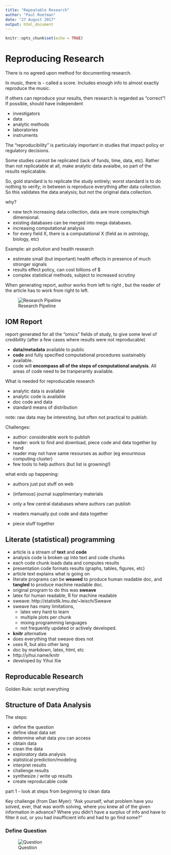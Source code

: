 ```yaml
---
title: "Repeatable Research"
author: "Paul Roetman"
date: "27 August 2017"
output: html_document
---
```


```r
knitr::opts_chunk$set(echo = TRUE)
```
# Reproducing Research
There is no agreed upon method for documenting research.  

In music, there is - called a score. Includes enough info to almost exactly reproduce the music.  

If others can reproduce your results, then research is regarded as "correct"! If possible, should have independent  

- investigators
- data
- analytic methods
- laboratories
- instruments

The "reproducibility" is particulaly important in studies that impact policy or regulatory decisions.

Some studies cannot be replicated (lack of funds, time, data, etc). Rather than not replicatable at all, make analytic data avaialbe, so part of the results replicatable.

So, gold standard is to replicate the study entirely; worst standard is to do nothing to verify; in between is reproduce everything after data collection. So this validates the data analysis; but not the original data collection.

why?

- new tech increasing data collection, data are more complex/high dimensional.
- existing databases can be merged into mega databases.
- increasing computational analysis
- for every field X, there is a computational X (field as in astrology, biology, etc)

Example: air pollution and health research

- estimate small (but important) health effects in presence of much stronger signals
- results effect policy, can cost billions of $
- complex statistical methods, subject to increased scrutiny

When generating report, author works from left to right , but the reader of the article has to work from right to left.

![Research Pipeline](research_pipeline_lecture3.png)

## IOM Report
report generated for all the "omics" fields of study, to give some level of credibility (after a few cases where results were not reproducable)

- **data/metadata** available to public
- **code** and fully specified computational procedures sustainably available.
- code will **encompass all of the steps of computational analysis**. All areas of code need to be tranperantly available. 

What is needed for reproducable research

- analytic data is available
- analytic code is available
- doc code and data
- standard means of distribution

note: raw data may be interesting, but often not practical to publish.

Challenges:

- author: considerable work to publish
- reader: work to find and download, piece code and data together by hand
- reader may not have same resourses as author (eg enourmous computing cluster)
- few tools to help authors (but list is growning!)


what ends up happening:

- authors just put stuff on web
- (infamous) journal supplimentary materials
- only a few central databases where authors can publish

- readers manually put code and data together
- piece stuff together

## Literate (statistical) programming

* article is a stream of **text** and **code**
* analysis code is broken up into text and code chunks
* each code chunk loads data and computes results
* presentation code formats results (graphs, tables, figures, etc)
* article text explains what is going on
* literate programs can be **weaved** to produce human readable doc, and **tangled** to produce machine readable doc.
* original program to do this was **sweave**
* latex for human readable, R for machine readable
* sweave: http://statistik.lmu.de/~leisch/Sweave
* sweave has many limitations, 
  + latex very hard to learn
  + multiple plots per chunk
  + mixing programming languages
  + not frequently updated or actively developed.

* **knitr** alternative
* does everything that sweave does not
* uses R, but also other lang
* doc by markdown, latex, html, etc
* http://yihui.name/knitr
* developed by Yihui Xie

## Reproducable Research
Golden Rule: script everything

## Structure of Data Analysis
The steps:

* define the question
* define ideal data set
* determine what data you can access
* obtain data
* clean the data
* exploratory data analysis
* statistical prediction/modeling
* interpret results
* challenge results
* synthesize / write up results
* create reproducable code

part 1 - look at steps from beginning to clean data

Key challenge (from Dan Myer): "Ask yourself, what problem have you solved, ever, that was worth solving, where you knew all of the given information in advance? Where you didn't have a surplus of info and have to filter it out, or you had insufficient info and had to go find some?"

### Define Question

![Question](define_question.png)



